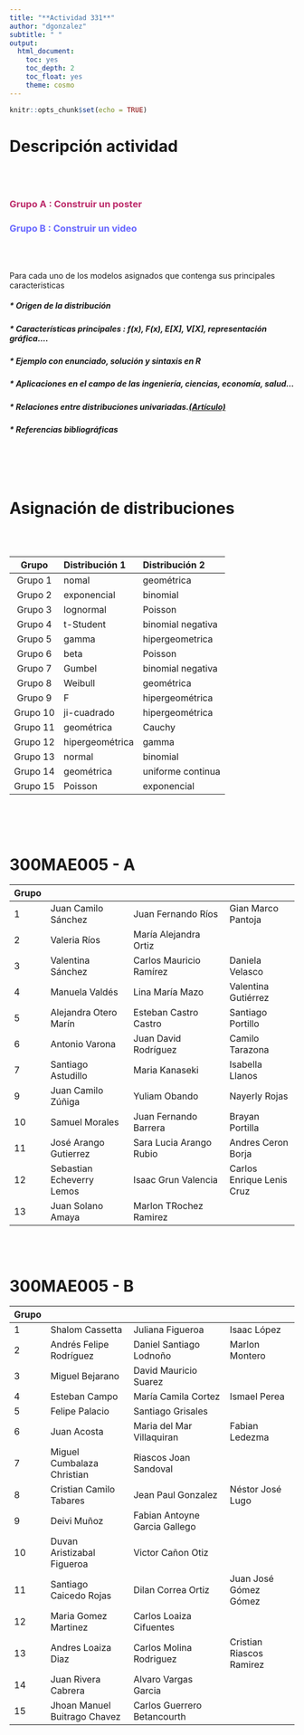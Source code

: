 ```yaml
---
title: "**Actividad 331**"
author: "dgonzalez"
subtitle: " " 
output:
  html_document:
    toc: yes
    toc_depth: 2
    toc_float: yes
    theme: cosmo
---
```


```r
knitr::opts_chunk$set(echo = TRUE)
```


# **Descripción actividad **

<br/><br/>

### <span style="color:#BC2B6A">**Grupo A : Construir un  poster** </span>
 
### <span style="color:#6666FF">**Grupo B : Construir un  video** </span> 

<br/><br/>

Para cada uno de los modelos asignados que contenga sus principales caracteristicas

##### * Origen de la distribución

##### * Características principales : f(x), F(x), E[X], V[X], representación gráfica....

##### * Ejemplo con enunciado, solución y sintaxis en R

##### * Aplicaciones en el campo de las ingeniería, ciencias, economía, salud...

##### * Relaciones entre distribuciones univariadas.[(Artículo)](http://www.stat.rice.edu/~dobelman/courses/texts/leemis.distributions.2008amstat.pdf)

##### * Referencias bibliográficas 

<br/><br/><br/>

# **Asignación de distribuciones**

<br/><br/>

|Grupo       | Distribución 1|  Distribución 2       |
|:----------:|:--------------|:----------------------|
| Grupo 1    | nomal         |  geométrica           |
| Grupo 2    | exponencial   |  binomial             |
| Grupo 3    | lognormal     |  Poisson              |
| Grupo 4    | t-Student     |  binomial negativa    |
| Grupo 5    | gamma         |  hipergeometrica      |
| Grupo 6    | beta          |  Poisson              |
| Grupo 7    | Gumbel        |  binomial negativa    |
| Grupo 8    | Weibull       |  geométrica           |
| Grupo 9    | F             |  hipergeométrica      |
| Grupo 10   | ji-cuadrado   |  hipergeométrica      | 
| Grupo 11   | geométrica    |  Cauchy               |  
| Grupo 12   | hipergeométrica| gamma                |
| Grupo 13   | normal        | binomial              |
| Grupo 14   | geométrica    | uniforme continua     |
| Grupo 15   | Poisson       | exponencial           |



<br/><br/><br/>

# 300MAE005 - A

| Grupo   |                             |                                  |                        | 
|:--------|:----------------------------|:---------------------------------|:-----------------------|
| 1       | Juan Camilo Sánchez         | Juan Fernando Ríos               | Gian Marco Pantoja     |  
| 2       | Valeria Ríos                | María Alejandra Ortiz            |                        |  
| 3       | Valentina Sánchez           | Carlos Mauricio Ramírez          | Daniela Velasco        | 
| 4       | Manuela Valdés              | Lina María Mazo                  | Valentina Gutiérrez    |  
| 5       | Alejandra Otero Marín       | Esteban Castro Castro            | Santiago Portillo      | 
| 6       | Antonio Varona              | Juan David Rodríguez             | Camilo Tarazona        |  
| 7       | Santiago Astudillo          | Maria Kanaseki                   | Isabella Llanos        | 
| 9       | Juan Camilo Zúñiga          | Yuliam Obando                    | Nayerly Rojas          |  
| 10      | Samuel Morales              | Juan Fernando Barrera            | Brayan Portilla        |  
| 11      | José Arango Gutierrez       | Sara Lucia Arango Rubio          | Andres Ceron Borja     |  
| 12      | Sebastian Echeverry Lemos   | Isaac Grun Valencia              | Carlos Enrique Lenis Cruz|
| 13      | Juan Solano Amaya           | Marlon TRochez Ramirez           |                        |




<br/><br/>

# 300MAE005 - B

| Grupo   |                             |                                  |                        |
|:--------|:----------------------------|:---------------------------------|:-----------------------|
| 1       | Shalom Cassetta             | Juliana Figueroa                 | Isaac López            |   
| 2       | Andrés Felipe Rodríguez     | Daniel Santiago Lodnoño          | Marlon Montero         |   
| 3       | Miguel Bejarano             | David Mauricio Suarez            |                        |   
| 4       | Esteban Campo               | María Camila Cortez              | Ismael Perea           |  
| 5       | Felipe Palacio              | Santiago Grisales                |                        |   
| 6       | Juan Acosta                 | Maria del Mar Villaquiran        | Fabian Ledezma         |   
| 7       | Miguel Cumbalaza Christian  | Riascos Joan Sandoval            |                        |   
| 8       | Cristian Camilo Tabares     | Jean Paul Gonzalez               | Néstor José Lugo       |  
| 9       | Deivi Muñoz                 | Fabian Antoyne Garcia Gallego    |                        |   
|10       | Duvan Aristizabal Figueroa  | Victor Cañon Otiz                |                        |   
|11       | Santiago Caicedo Rojas      | Dilan Correa Ortiz               | Juan José Gómez Gómez  |  
|12       | Maria Gomez Martinez        | Carlos Loaiza Cifuentes          |                        |
|13       | Andres Loaiza Diaz          | Carlos Molina Rodriguez          | Cristian Riascos Ramirez|  
|14       | Juan Rivera Cabrera         | Alvaro Vargas Garcia             |                        |   
|15       |Jhoan Manuel Buitrago Chavez |Carlos Guerrero Betancourth       |                        |




















